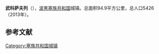 {{Infobox settlement
| name                    = 武科萨夫列
| native_name             = {{lang|sr|Вукосавље}}<br>Vukosavlje
| settlement_type         = 市镇
| image_skyline           = 
| imagesize               = 
| image_caption           = 
| image_flag              = 
| flag_size               = 
| image_shield            = 
| shield_size             = 
| pushpin_map             = Bosnia
| pushpin_label_position  = 
| pushpin_map_caption     = 在波黑的位置
| latd  =44 |latm  =59  |lats  = |latNS  = N 
| longd =18   |longm =17 |longs = |longEW = E 
| coordinates_type        = region:ES_type:city
| coordinates_display     = inline,title
| image_map               = Vukosavlje municipality.svg
| map_caption             = 在波黑的位置
| subdivision_type        = 国家
| subdivision_name        = 波黑
| subdivision_type1       = [[波斯尼亚和黑塞哥维那政区|政治实体]]
| subdivision_name1       = [[塞族共和国|塞族共和国]]
| area_total_km2          = 94.9
| elevation_m             = 
| population_total        = 5426
| population_as_of        = 2013年
| population_density_km2  = auto
| timezone1               = [[欧洲中部时间|CET]]
| utc_offset1             = +1
| timezone1_DST           = [[欧洲中部夏令时间|CEST]]
| utc_offset1_DST         = +2
| postal_code_type        = 邮编
| postal_code             = 
| footnotes               = 
}}
'''武科萨夫列'''（{{lang-sr|Вукосавље}}），[[波黑|波黑]][[塞族共和国|塞族共和国]]城镇。总面积94.9平方公里，总人口5426 （2013年）。

==参考文献==
{{reflist}}

{{stub}}

[[Category:塞族共和国城镇|Category:塞族共和国城镇]]